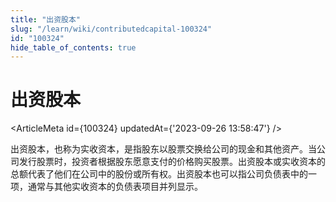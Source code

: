 ```yaml
---
title: "出资股本"
slug: "/learn/wiki/contributedcapital-100324"
id: "100324"
hide_table_of_contents: true
---
```



# 出资股本

<ArticleMeta id={100324} updatedAt={'2023-09-26 13:58:47'} />
<div className='border-solid border-b border-t-0 my-4 border-[var(--ifm-color-gray-300)]' />

出资股本，也称为实收资本，是指股东以股票交换给公司的现金和其他资产。当公司发行股票时，投资者根据股东愿意支付的价格购买股票。出资股本或实收资本的总额代表了他们在公司中的股份或所有权。出资股本也可以指公司负债表中的一项，通常与其他实收资本的负债表项目并列显示。

